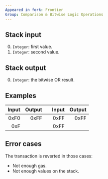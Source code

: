 ```yaml
---
Appeared in fork: Frontier
Group: Comparison & Bitwise Logic Operations
---
```


## Stack input

0. `Integer`: first value.
1. `Integer`: second value.

## Stack output

0. `Integer`: the bitwise OR result.

## Examples

| Input | Output | | Input | Output |
|------:|-------:|-|------:|-------:|
| 0xF0 | 0xFF | | 0xFF | 0xFF |
| 0xF | | | 0xFF | |

## Error cases

The transaction is reverted in those cases:
- Not enough gas.
- Not enough values on the stack.

